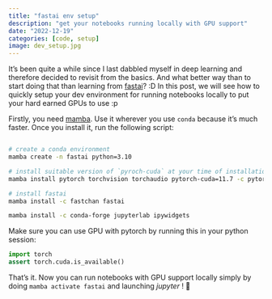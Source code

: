 ```yaml
---
title: "fastai env setup"
description: "get your notebooks running locally with GPU support"
date: "2022-12-19"
categories: [code, setup]
image: dev_setup.jpg
---
```


It's been quite a while since I last dabbled myself in deep learning and therefore decided to revisit from the basics. And what better way than to start doing that than learning from [fastai](https://course.fast.ai/)? :D In this post, we will see how to quickly setup your dev environment for running notebooks locally to put your hard earned GPUs to use :p

Firstly, you need [mamba](https://anaconda.org/conda-forge/mamba). Use it wherever you use `conda` because it's much faster. Once you install it, run the following script:

```bash

# create a conda environment
mamba create -n fastai python=3.10

# install suitable version of `pyroch-cuda` at your time of installation
mamba install pytorch torchvision torchaudio pytorch-cuda=11.7 -c pytorch -c nvidia

# install fastai
mamba install -c fastchan fastai

mamba install -c conda-forge jupyterlab ipywidgets
```

Make sure you can use GPU with pytorch by running this in your python session:
```python
import torch
assert torch.cuda.is_available()
```

That's it. Now you can run notebooks with GPU support locally simply by doing `mamba activate fastai` and launching _jupyter_ ! 💚